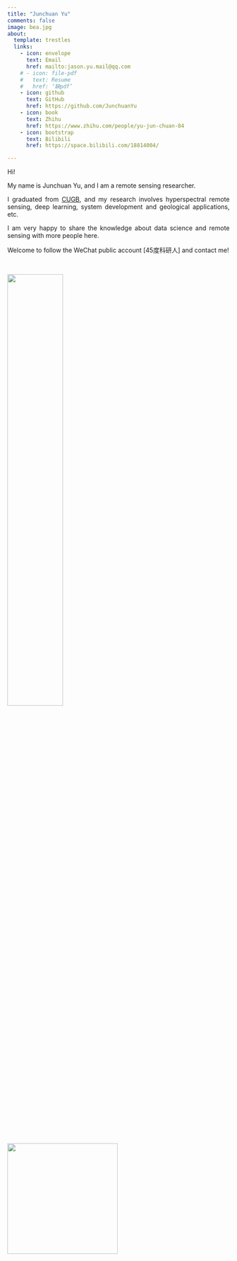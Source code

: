 ```yaml
---
title: "Junchuan Yu"
comments: false
image: bea.jpg
about:
  template: trestles
  links:
    - icon: envelope
      text: Email
      href: mailto:jason.yu.mail@qq.com
    # - icon: file-pdf
    #   text: Resume
    #   href: ‘缺pdf’
    - icon: github
      text: GitHub
      href: https://github.com/JunchuanYu
    - icon: book
      text: Zhihu
      href: https://www.zhihu.com/people/yu-jun-chuan-84
    - icon: bootstrap
      text: Bilibili
      href: https://space.bilibili.com/18814004/

---
```



Hi!


<p align="justify ">My name is Junchuan Yu, and I am a remote sensing researcher.<p>

<p align="justify "> I graduated from [CUGB](https://en.cugb.edu.cn/), and my research involves hyperspectral remote sensing, deep learning, system development and geological applications, etc.<p>

<p align="justify "> I am very happy to share the knowledge about data science and remote sensing with more people here.<p>

<p align="justify "> Welcome to follow the WeChat public account [45度科研人] and contact me!<p>

<br/>

![]([media/image1.png](https://dunazo.oss-cn-beijing.aliyuncs.com/blog/45%E5%BA%A6%E7%A7%91%E7%A0%94%E4%BA%BA%E5%85%AC%E4%BC%97%E5%8F%B7%E4%BA%8C%E7%BB%B4%E7%A0%81new.gif)){fig-align="center" width="50%"}

<div align=right><img width = '250' height ='250' src ="https://dunazo.oss-cn-beijing.aliyuncs.com/blog/45%E5%BA%A6%E7%A7%91%E7%A0%94%E4%BA%BA%E5%85%AC%E4%BC%97%E5%8F%B7%E4%BA%8C%E7%BB%B4%E7%A0%81new.gif"/></div>

